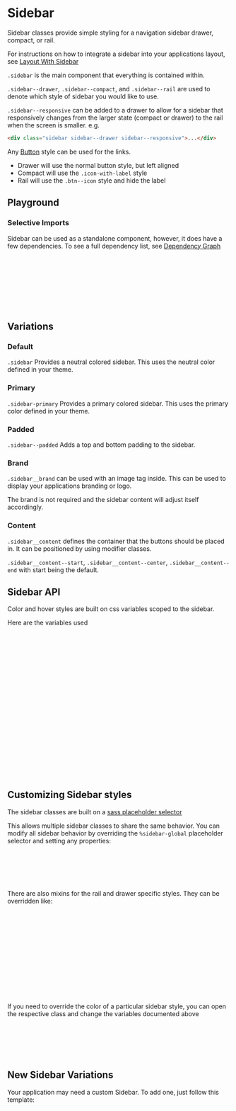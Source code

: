 

<Meta of={SidebarStories} />

# Sidebar

Sidebar classes provide simple styling for a navigation sidebar drawer, compact, or rail.

For instructions on how to integrate a sidebar into your applications layout, see [Layout With Sidebar](?path=/docs/recipes-layout--sidebar)

`.sidebar` is the main component that everything is contained within.

`.sidebar--drawer`, `.sidebar--compact`, and `.sidebar--rail` are used to denote which style of sidebar you would like to use.

`.sidebar--responsive` can be added to a drawer to allow for a sidebar that responsively changes from the larger state (compact or drawer) to the rail when the screen is smaller. e.g.

```html
<div class="sidebar sidebar--drawer sidebar--responsive">...</div>
```

Any [Button](?path=/docs/components-button--docs#default) style can be used for the links.

- Drawer will use the normal button style, but left aligned
- Compact will use the `.icon-with-label` style
- Rail will use the `.btn--icon` style and hide the label

## Playground

<Canvas of={SidebarStories.DefaultDrawer} />
<Controls of={SidebarStories.DefaultDrawer} />

### Selective Imports

Sidebar can be used as a standalone component, however, it does have a few dependencies. To see a full dependency list, see [Dependency Graph](?path=/docs/overview-selective-imports--docs#dependencies)

```css
// Depends on
@import '@rolemodel/optics/dist/scss/core/tokens';
@import '@rolemodel/optics/dist/scss/core/base';
@import '@rolemodel/optics/dist/scss/components/icon';
@import '@rolemodel/optics/dist/scss/components/button';

// Component
@import '@rolemodel/optics/dist/scss/components/sidebar';
```

## Variations

### Default

`.sidebar` Provides a neutral colored sidebar. This uses the neutral color defined in your theme.

<div class="flex layout-row gap-sm">
  <Canvas of={SidebarStories.DefaultDrawer} />
  <Canvas of={SidebarStories.DefaultCompact} />
  <Canvas of={SidebarStories.DefaultRail} />
</div>

### Primary

`.sidebar-primary` Provides a primary colored sidebar. This uses the primary color defined in your theme.

<div class="flex layout-row gap-sm">
  <Canvas of={SidebarStories.PrimaryDrawer} />
  <Canvas of={SidebarStories.PrimaryCompact} />
  <Canvas of={SidebarStories.PrimaryRail} />
</div>

### Padded

`.sidebar--padded` Adds a top and bottom padding to the sidebar.

<div class="flex layout-row gap-sm">
  <Canvas of={SidebarStories.PaddedDrawer} />
  <Canvas of={SidebarStories.PaddedCompact} />
  <Canvas of={SidebarStories.PaddedRail} />
</div>

### Brand

`.sidebar__brand` can be used with an image tag inside. This can be used to display your applications branding or logo.

The brand is not required and the sidebar content will adjust itself accordingly.

<div class="flex layout-row gap-sm">
  <Canvas of={SidebarStories.NoBrandDrawer} />
  <Canvas of={SidebarStories.NoBrandCompact} />
  <Canvas of={SidebarStories.NoBrandRail} />
</div>

### Content

`.sidebar__content` defines the container that the buttons should be placed in. It can be positioned by using modifier classes.

`.sidebar__content--start`, `.sidebar__content--center`, `.sidebar__content--end` with start being the default.

<div class="flex layout-row gap-sm">
  <Canvas of={SidebarStories.CenteredDrawer} />
  <Canvas of={SidebarStories.CenteredCompact} />
  <Canvas of={SidebarStories.CenteredRail} />
</div>

<div class="flex layout-row gap-sm">
  <Canvas of={SidebarStories.EndDrawer} />
  <Canvas of={SidebarStories.EndCompact} />
  <Canvas of={SidebarStories.EndRail} />
</div>

<div class="flex layout-row gap-sm">
  <Canvas of={SidebarStories.LogoutDrawer} />
  <Canvas of={SidebarStories.LogoutCompact} />
  <Canvas of={SidebarStories.LogoutRail} />
</div>

## Sidebar API

Color and hover styles are built on css variables scoped to the sidebar.

Here are the variables used

```css
// Public API
// Normal
--_op-sidebar-background-color:
--_op-sidebar-text-color:
--_op-sidebar-border-color:

// Width
--_op-sidebar-rail-width:
--_op-sidebar-compact-width:
--_op-sidebar-drawer-width:
--_op-sidebar-rail-brand-width:
--_op-sidebar-compact-brand-width:
--_op-sidebar-drawer-brand-width:

// Spacing
--_op-sidebar-spacing:
--_op-sidebar-brand-spacing:
--_op-sidebar-content-spacing:
--_op-sidebar-content-item-spacing:

// Animation
--_op-sidebar-transition:
```

## Customizing Sidebar styles

<div
  dangerouslySetInnerHTML={{
    __html: createAlert({
      title: 'Important!',
      description: 'These patterns represent how to customize the style of the sidebar for you project.',
    }).outerHTML,
  }}
></div>

The sidebar classes are built on a [sass placeholder selector](https://sass-lang.com/documentation/style-rules/placeholder-selectors)

This allows multiple sidebar classes to share the same behavior. You can modify all sidebar behavior by overriding the `%sidebar-global` placeholder selector and setting any properties:

```css
%sidebar-global {
  --_op-sidebar-rail-width: 10rem;
  --_op-sidebar-compact-width: 20rem;
  --_op-sidebar-drawer-width: 30rem;
}
```

There are also mixins for the rail and drawer specific styles. They can be overridden like:

```css
@mixin sidebar-rail-global {
  .sidebar__content {
    align-items: flex-end;
  }
}

@mixin sidebar-drawer-global {
  .sidebar__content {
    > * {
      font-weight: var(--op-font-weight-black);
    }
  }
}
```

If you need to override the color of a particular sidebar style, you can open the respective class and change the variables documented above

```css
// This will only affect the primary sidebar, but not default
.sidebar-primary {
  --_op-sidebar-background-color: purple;
  --_op-sidebar-text-color: purple;
}
```

## New Sidebar Variations

<div
  dangerouslySetInnerHTML={{
    __html: createAlert({
      title: 'Important!',
      description: 'These patterns represent how to create new variations of the sidebar for you project.',
    }).outerHTML,
  }}
></div>

Your application may need a custom Sidebar. To add one, just follow this template:

```css
.sidebar-{name} {
  @extend %sidebar-global;
}
```
